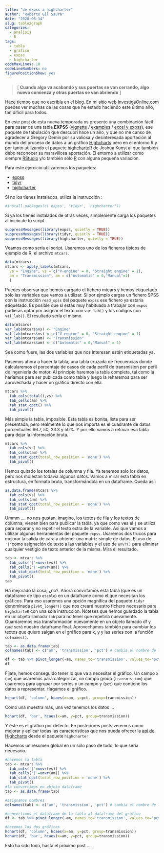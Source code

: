 ```yaml
---
title: "de expss a highcharter"
author: "Roberto Gil Saura"
date: "2020-06-14"
slug: table2graph
categories:
  - analisis
  - R
tags:
  - tabla
  - grafico
  - expss
  - highcharter
codeMaxLines: 10
codeLineNumbers: no
figurePositionShow: yes
---
```


> [ __**Cuando algo va acabando y sus puertas se van cerrando, algo nuevo comienza y otras puertas se van abriendo**__ ]

Hace tiempo que no escribía en el blog. En mi sitio web InvestigaOnline.com puedes ver muchas de las cosas que he estado haciendo este último año, tan difícil para todos. 


En este post de esta nueva temporada os presento una combinación fácil para pasar de una tabla **EXPSS** ([vignette](https://cran.r-project.org/web/packages/expss/vignettes/tables-with-labels.html) / [examples](https://cran.r-project.org/web/packages/expss/vignettes/examples.html) / [excel y expss](https://cran.r-project.org/web/packages/expss/vignettes/xlsx-export.html)), ese paquete de tabulación que descubrí hace un año, y que no me canso de agradecer a Gregory Demin por su valiosa y desinteresada aportación al mundo del proceso de datos a un gráfico [Highcharts](https://www.highcharts.com) pero en el entorno R y por tanto utilizando el paquete [highcharteR](http://jkunst.com/highcharter/index.html) de Joshua Kunst al que también debo reconocer su maravillosa aportación. El entorno a utilizar como siempre [RStudio](https://rstudio.com/products/rstudio/) y/o también sólo [R](https://cran.r-project.org/) con alguna pequeña variación. 

Para este ejercicio utilizaremos los paquetes:

* [expss](https://cran.r-project.org/web/packages/expss/index.html)
* [tidyr](https://cran.r-project.org/web/packages/tidyr/index.html)
* [highcharter](https://cran.r-project.org/web/packages/highcharter/index.html)

Si no los tienes instalados, utiliza la instrucción :

```r
#install.packages(c('expss', 'tidyr', 'highcharter'))
```

Si ya los tienes instalados de otras veces, simplemente carga los paquetes al inicio de tu script

```r
suppressMessages(library(expss, quietly = TRUE))
suppressMessages(library(tidyr, quietly = TRUE))
suppressMessages(library(highcharter, quietly = TRUE))
```


Veamos como sería el script. Usaremos uno de los ficheros típicos de ejemplo de R, el archivo `mtcars`.

```r
data(mtcars)
mtcars <- apply_labels(mtcars,
  vs = "Engine", vs = c("V-engine" = 0, "Straight engine" = 1),
  am = "Transmission", am = c("Automatic" = 0,"Manual"=1)
  )
```

Puedes observar que hemos cargado el fichero mtcars y hemos etiquetado sólo las variables que vamos a utilizar. Si por ejmplo cargas un fichero SPSS con la instrucción `read_spss` del paquete `expss` ese fichero ya estaría etiquetado. Es posible que si estás muy habituado a trabajar con `expss` pudieras optar por asignar el texto con `var_lab()` y los códigos con `val_lab()`. El resultado sería el mismo.

```r
data(mtcars)
var_lab(mtcars$vs) <- "Engine"
val_lab(mtcars$vs) <- c("V-engine" = 0, "Straight engine" = 1)
var_lab(mtcars$am) <- "Transmission"
val_lab(mtcars$am) <- c("Automatic" = 0,"Manual" = 1)
```

Sea como fuere, las dos variables que nos interesan están etiquetadas ya.

Pasemos ahora a hacer la tabla, una tabla cruzada de frecuencias donde calcularemos el porcentaje de casos de cada perfil de transmision por pefil de ingeniería de motor. Al principio haremos la tabla completa, tal como la haríamos para ser publicada como tabla y luego la reharemos para ser aprovechada y hacer un gráfico directo con ella.

```r
mtcars %>% 
  tab_cols(total(),vs) %>% 
  tab_cells(am) %>% 
  tab_stat_cpct() %>% 
  tab_pivot()
```

Más simple la tabla, imposible. Esta tabla es bonita, lista para ser presentada, pero realmente lo que nos importa es el cuadrante de datos porcentuales 66.7, 50, 33.3 y 50%. Y por ello vamos a retocar esa tabla para dejar la información bruta.

```r
mtcars %>% 
  tab_cols(vs) %>% 
  tab_cells(am) %>% 
  tab_stat_cpct(total_row_position = 'none') %>% 
  tab_pivot()
```

Hemos quitado los totales de columna y fila. Ya tenemos solo los datos, pero nos molestan todavía algunos datos. Vamos a mirar esta tabla en estructura, en formato bruto, transformándola en un dataframe. Queda así:

```r
as.data.frame(mtcars %>% 
  tab_cols(vs) %>% 
  tab_cells(am) %>% 
  tab_stat_cpct(total_row_position = 'none') %>% 
  tab_pivot())
```

Ummm .... no nos gustan, imagino, los textos de fila y los textos de columna; vienen bien para publicar la tabla, ya que como ves el `|` se utiliza para separar y no repetir el texto extra de la variable. Así que vamos a utilizar algunas herramientas del paquete `expss`. Usaremos dos trucos para mejorar la salida de cara a obtener una matriz simple de datos. El uso de `'|'`como asignación de texto a las variables y el uso de `unvr()` para eliminar cualquier vestigio de texto anterior de la misma. Mira el resultado.

```r
tab <- mtcars %>% 
  tab_cols('|'=unvr(vs)) %>% 
  tab_cells('|'=unvr(am)) %>% 
  tab_stat_cpct(total_row_position = 'none') %>% 
  tab_pivot()
tab
```

Ha mejorado la cosa, ¿no?. Ahora convirtamos esta tabla (que es un dataframe de tipo `etable`) en un dataframe como el que necesitan los gráficos. Para eso usaremos una opción magnífica del paquete `tidyr` denominada `pivot_longer()` que nos creará nuestro fichero necesario para `highcharteR` con una sola instrucción. Nóteses que hemos guardado la tabla en un objeto llamado `tab` para no tener que repetirla nuevamente. Guardaremos esa transformación nuevamente en un objeto llamado df y que será nuestro dataframe final. Aprovechamos también para cambiar los textos que quiero salgan en el gráfico para x, y y las series con la función `colnames()`.

```r
tab <- as.data.frame(tab)
colnames(tab) <- c('am', 'transmission', 'pct') # cambia el nombre de las columnas

df <- tab %>% pivot_longer(-am, names_to='transmission', values_to='pct')
df
```

Fíjate, hemos conseguido tener lo que va a necesitar el gráfico. Un campo x (`am`) que usaremos para categorizar, un campo group (`transmission`) que usaremos para agrupar por series y un campo y (`pct`) que contiene los datos a representar. Hagamos el gráfico. 

```r
hchart(df, 'column', hcaes(x=am, y=pct, group=transmission))
```

Como una muestra más, una vez tenemos los datos ...

```r
hchart(df, 'bar', hcaes(x=am, y=pct, group=transmission))
```

Y éste es el gráfico por defecto. En posteriores posts veremos como mejorar y aplicar todas las características que nos pueda ofrecer la [api de Highcharts](https://api.highcharts.com) desde el paquete `highcharter`.

Hacemos un resumen global en un sólo paso de todo, lo que sería necesario.

```r
#hacemos la tabla
tab <- mtcars %>% 
  tab_cols('|'=unvr(vs)) %>% 
  tab_cells('|'=unvr(am)) %>% 
  tab_stat_cpct(total_row_position = 'none') %>% 
  tab_pivot()
#la convertimos en objeto dataframe
tab <- as.data.frame(tab)

#asignamos nombres 
colnames(tab) <- c('am', 'transmission', 'pct') # cambia el nombre de las variables

#convertimos el dataframe de la tabla al dataframe del gráfico
df <- tab %>% pivot_longer(-am, names_to='transmission', values_to='pct')

#hacemos los dos gráficos
hchart(df, 'column', hcaes(x=am, y=pct, group=transmission))
hchart(df, 'bar', hcaes(x=am, y=pct, group=transmission))
```


Esto ha sido todo, hasta el próximo post ...
